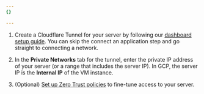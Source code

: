 ```yaml
---
{}

---
```


1. Create a Cloudflare Tunnel for your server by following our [dashboard setup guide](/cloudflare-one/connections/connect-networks/get-started/create-remote-tunnel/). You can skip the connect an application step and go straight to connecting a network.

2. In the **Private Networks** tab for the tunnel, enter the private IP address of your server (or a range that includes the server IP). In GCP, the server IP is the  **Internal IP** of the VM instance.

3. (Optional) [Set up Zero Trust policies](/cloudflare-one/connections/connect-networks/private-net/cloudflared/#4-recommended-filter-network-traffic-with-gateway) to fine-tune access to your server.
